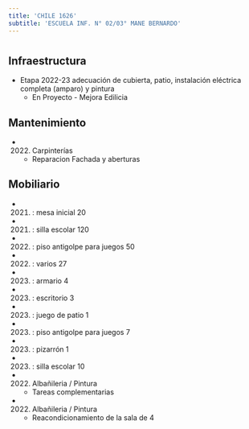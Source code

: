 ```yaml
---
title: 'CHILE 1626'
subtitle: 'ESCUELA INF. N° 02/03° MANE BERNARDO'
---
```


#
## Infraestructura

* Etapa 2022-23 adecuación de cubierta, patio, instalación eléctrica completa (amparo) y pintura 
    + En Proyecto - Mejora Edilicia 


## Mantenimiento

*  (2022) Carpinterías 
    + Reparacion Fachada y aberturas


## Mobiliario

*  (2021) : mesa inicial 20 

*  (2021) : silla escolar 120 

*  (2022) : piso antigolpe para juegos 50 

*  (2022) : varios 27 

*  (2023) : armario 4 

*  (2023) : escritorio 3 

*  (2023) : juego de patio 1 

*  (2023) : piso antigolpe para juegos 7 

*  (2023) : pizarrón 1 

*  (2023) : silla escolar 10 




*  (2022) Albañileria / Pintura 
    + Tareas complementarias

*  (2022) Albañileria / Pintura 
    + Reacondicionamiento de la sala de 4







